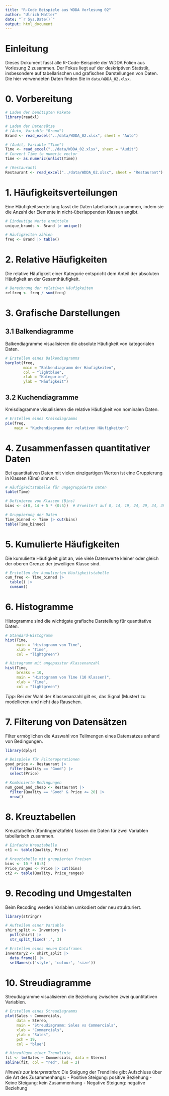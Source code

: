```yaml
---
title: "R-Code Beispiele aus WDDA Vorlesung 02"
author: "Ulrich Matter"
date: "`r Sys.Date()`"
output: html_document
---
```


# Einleitung

Dieses Dokument fasst alle R-Code-Beispiele der WDDA Folien aus Vorlesung 2 zusammen. Der Fokus liegt auf der deskriptiven Statistik, insbesondere auf tabellarischen und grafischen Darstellungen von Daten.
Die hier verwendeten Daten finden Sie in `data/WDDA_02.xlsx`.

# 0. Vorbereitung

```r
# Laden der benötigten Pakete
library(readxl)

# Laden der Datensätze
# (Auto, Variable "Brand")
Brand <- read_excel("../data/WDDA_02.xlsx", sheet = "Auto")

# (Audit, Variable "Time")
Time <- read_excel("../data/WDDA_02.xlsx", sheet = "Audit")
# Convert Time to numeric vector
Time <- as.numeric(unlist(Time))

# (Restaurant)
Restaurant <- read_excel("../data/WDDA_02.xlsx", sheet = "Restaurant")

```

# 1. Häufigkeitsverteilungen

Eine Häufigkeitsverteilung fasst die Daten tabellarisch zusammen, indem sie die Anzahl der Elemente in nicht-überlappenden Klassen angibt.

```r
# Eindeutige Werte ermitteln
unique_brands <- Brand |> unique()

# Häufigkeiten zählen
freq <- Brand |> table()
```


# 2. Relative Häufigkeiten

Die relative Häufigkeit einer Kategorie entspricht dem Anteil der absoluten Häufigkeit an der Gesamthäufigkeit.

```r
# Berechnung der relativen Häufigkeiten
relfreq <- freq / sum(freq)
```


# 3. Grafische Darstellungen

## 3.1 Balkendiagramme

Balkendiagramme visualisieren die absolute Häufigkeit von kategorialen Daten.

```r
# Erstellen eines Balkendiagramms
barplot(freq,
        main = "Balkendiagramm der Häufigkeiten",
        col = "lightblue",
        xlab = "Kategorien",
        ylab = "Häufigkeit")
```


## 3.2 Kuchendiagramme

Kreisdiagramme visualisieren die relative Häufigkeit von nominalen Daten.

```r
# Erstellen eines Kreisdiagramms
pie(freq,
    main = "Kuchendiagramm der relativen Häufigkeiten")
```


# 4. Zusammenfassen quantitativer Daten

Bei quantitativen Daten mit vielen einzigartigen Werten ist eine Gruppierung in Klassen (Bins) sinnvoll.

```r
# Häufigkeitstabelle für ungegruppierte Daten
table(Time)

# Definieren von Klassen (Bins)
bins <- c(0, 14 + 5 * (0:5))  # Erweitert auf 0, 14, 19, 24, 29, 34, 39

# Gruppierung der Daten
Time_binned <- Time |> cut(bins)
table(Time_binned)
```


# 5. Kumulierte Häufigkeiten

Die kumulierte Häufigkeit gibt an, wie viele Datenwerte kleiner oder gleich der oberen Grenze der jeweiligen Klasse sind.

```r
# Erstellen der kumulierten Häufigkeitstabelle
cum_freq <- Time_binned |> 
  table() |> 
  cumsum()
```


# 6. Histogramme

Histogramme sind die wichtigste grafische Darstellung für quantitative Daten.

```r
# Standard-Histogramm
hist(Time,
     main = "Histogramm von Time",
     xlab = "Time",
     col = "lightgreen")

# Histogramm mit angepasster Klassenanzahl
hist(Time,
     breaks = 10,
     main = "Histogramm von Time (10 Klassen)",
     xlab = "Time",
     col = "lightgreen")
```

*Tipp*: Bei der Wahl der Klassenanzahl gilt es, das Signal (Muster) zu modellieren und nicht das Rauschen.


# 7. Filterung von Datensätzen

Filter ermöglichen die Auswahl von Teilmengen eines Datensatzes anhand von Bedingungen.

```r
library(dplyr)

# Beispiele für Filteroperationen
good_price <- Restaurant |> 
  filter(Quality == 'Good') |> 
  select(Price)

# Kombinierte Bedingungen
num_good_and_cheap <- Restaurant |> 
  filter(Quality == 'Good' & Price <= 20) |> 
  nrow()
```


# 8. Kreuztabellen

Kreuztabellen (Kontingenztafeln) fassen die Daten für zwei Variablen tabellarisch zusammen.

```r
# Einfache Kreuztabelle
ct1 <- table(Quality, Price)

# Kreuztabelle mit gruppierten Preisen
bins <- 10 * (0:5)
Price_ranges <- Price |> cut(bins)
ct2 <- table(Quality, Price_ranges)
```


# 9. Recoding und Umgestalten

Beim Recoding werden Variablen umkodiert oder neu strukturiert.

```r
library(stringr)

# Aufteilen einer Variable
shirt_split <- Inventory |> 
  pull(shirt) |> 
  str_split_fixed(',', 3)

# Erstellen eines neuen Dataframes
Inventory2 <- shirt_split |> 
  data.frame() |>
  setNames(c('style', 'colour', 'size'))
```


# 10. Streudiagramme

Streudiagramme visualisieren die Beziehung zwischen zwei quantitativen Variablen.

```r
# Erstellen eines Streudiagramms
plot(Sales ~ Commercials,
     data = Stereo,
     main = "Streudiagramm: Sales vs Commercials",
     xlab = "Commercials",
     ylab = "Sales",
     pch = 19,
     col = "blue")

# Hinzufügen einer Trendlinie
fit <- lm(Sales ~ Commercials, data = Stereo)
abline(fit, col = "red", lwd = 2)
```

*Hinweis zur Interpretation*: Die Steigung der Trendlinie gibt Aufschluss über die Art des Zusammenhangs:
- Positive Steigung: positive Beziehung
- Keine Steigung: kein Zusammenhang
- Negative Steigung: negative Beziehung
